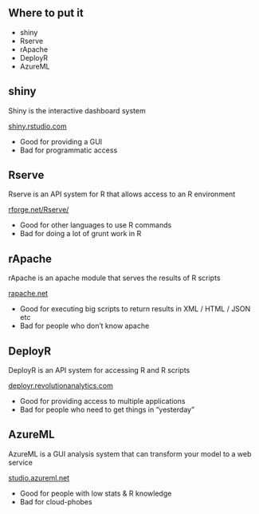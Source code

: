 ## Where to put it
- shiny
- Rserve
- rApache
- DeployR
- AzureML

## shiny
Shiny is the interactive dashboard system

[shiny.rstudio.com](http://shiny.rstudio.com/)

- Good for providing a GUI
- Bad for programmatic access

## Rserve
Rserve is an API system for R that allows access to an R environment

[rforge.net/Rserve/](https://rforge.net/Rserve/)

- Good for other languages to use R commands
- Bad for doing a lot of grunt work in R

## rApache
rApache is an apache module that serves the results of R scripts

[rapache.net](http://rapache.net/)

- Good for executing big scripts to return results in XML / HTML / JSON etc
- Bad for people who don't know apache

## DeployR
DeployR is an API system for accessing R and R scripts

[deployr.revolutionanalytics.com](http://deployr.revolutionanalytics.com/)

- Good for providing access to multiple applications
- Bad for people who need to get things in "yesterday"

## AzureML
AzureML is a GUI analysis system that can transform your model to a web service

[studio.azureml.net](https://studio.azureml.net/)

- Good for people with low stats & R knowledge
- Bad for cloud-phobes